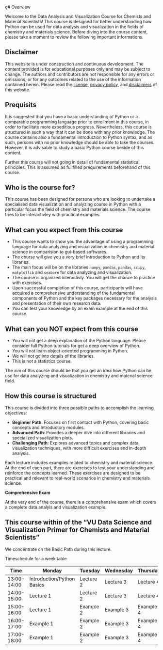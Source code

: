 ç# Overview

Welcome to the Data Analysis and Visualization Course for Chemists and Material Scientists! This course is designed for better understanding how Python can be used for data analysis and visualization in the fields of chemistry and materials science. Before diving into the course content, please take a moment to review the following important informations.

::::{.callout-caution}
## Disclaimer {.unnumbered}
This website is under construction and continuous development. The content provided is for educational purposes only and may be subject to change. The authors and contributors are not responsible for any errors or omissions, or for any outcomes related to the use of the information contained herein.
Please read the [license](informations/license.qmd), [privacy policy](informations/privacy.qmd), and [disclaimers](informations/disclaimer.qmd) of this website.

:::

:::{.callout-warning collapse="true"}
## Prequisits {.unnumbered}
It is suggested that you have a basic understanding of Python or a comparable programming language prior to enrollment in this course, in order to facilitate more expeditious progress. Nevertheless, this course is structured in such a way that it can be done with any prior knowledge. The course contains also a fundamental introduction to Python syntax, and as such, persons with no prior knowledge should be able to take the courses. However, it is advisable to study a basic Python course beside of this content.

Further this course will not going in detail of fundamental statistical principles. This is assumed as fullfilled prequirements beforehand of this course.
:::

## Who is the course for? {.unnumbereds}

This course has been designed for persons who are looking to undertake a specialised data visualization and analyzing course in Python with a particular focus the field of chemistry and materials science. The course tries to be interactivley with practical examples.

## What can you expect from this course {.unnumbered}

- This course wants to show you the advantage of using a programming language for data analyzing and visualization in chemistry and material science in comparision to gui-based softwares.
- The course will give you a very brief introduction to Python and its libraries.
- The main focus will be on the libraries `numpy`, `pandas`, `pandas`, `scipy`, `matplotlib` and `seaborn` for data analyzing and visualization.
- The course is organized interactivly. You will get the chance to practice with exercises.
- Upon successful completion of this course, participants will have acquired a comprehensive understanding of the fundamental components of Python and the key packages necessary for the analysis and presentation of their own research data.
- You can test your knowledge by an exam example at the end of this course.

## What can you NOT expect from this course {.unnumbered}
- You will not get a deep explanation of the Python language. Please consider full Python tutorials for get a deep overview of Python.
- You will not learn object-oriented programming in Python.
- We will not go into details of the libraries.
- This is not a statistics course. 

The aim of this course should be that you get an idea how Python can be use for data analyzing and visualization in chemistry and material science field. 



## How this course is structured {.unnumbered}

This course is divided into three possible paths to accomplish the learning objectives:

- **Beginner Path**: Focuses on first contact with Python, covering basic concepts and introductory modules.
- **Advanced Path**: Provides a deeper dive into different libraries and specialized visualization plots.
- **Challenging Path**: Explores advanced topics and complex data visualization techniques, with more difficult exercises and in-depth analysis.

Each lecture includes examples related to chemistry and material science. At the end of each part, there are exercises to test your understanding and reinforce the concepts learned. These exercises are designed to be practical and relevant to real-world scenarios in chemistry and materials science.

**Comprehensive Exam**

At the very end of the course, there is a comprehensive exam which covers a complete data analyis and visualization example.

##  This course within of the "VU Data Science and Visualization Primer for Chemists and Material Scientists"

We concentrate on the Basic Path during this lecture.

Timeschedule for a week table 

| Time       | Monday       | Tuesday      | Wednesday    | Thursday     | Friday       |
|------------|--------------|--------------|--------------|--------------|--------------|
| 13:00-14:00| Introduction/Python Basics | Lecture 2| Lecture 3   | Lecture 4| Lecture 5  |
| 14:00-15:00| Lecture 1    | Lecture 2 | Lecture 3   | Lecture 4 | Example 5  |
| 15:00-16:00| Lecture 1    | Example 2| Example 3  | Example 4 |F&Q|
| 16:00-17:00| Example 1    | Example 2| Example 3  | Example 4 | Final Exam|
| 17:00-18:00| Example 1    | Example 2| Example 3  | Example 4 | Final Exam|



